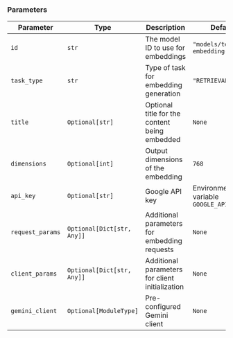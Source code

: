 ### Parameters

| Parameter | Type | Description | Default |
|-----------|------|-------------|---------|
| `id` | `str` | The model ID to use for embeddings | `"models/text-embedding-004"` |
| `task_type` | `str` | Type of task for embedding generation | `"RETRIEVAL_QUERY"` |
| `title` | `Optional[str]` | Optional title for the content being embedded | `None` |
| `dimensions` | `Optional[int]` | Output dimensions of the embedding | `768` |
| `api_key` | `Optional[str]` | Google API key | Environment variable `GOOGLE_API_KEY` |
| `request_params` | `Optional[Dict[str, Any]]` | Additional parameters for embedding requests | `None` |
| `client_params` | `Optional[Dict[str, Any]]` | Additional parameters for client initialization | `None` |
| `gemini_client` | `Optional[ModuleType]` | Pre-configured Gemini client | `None` |